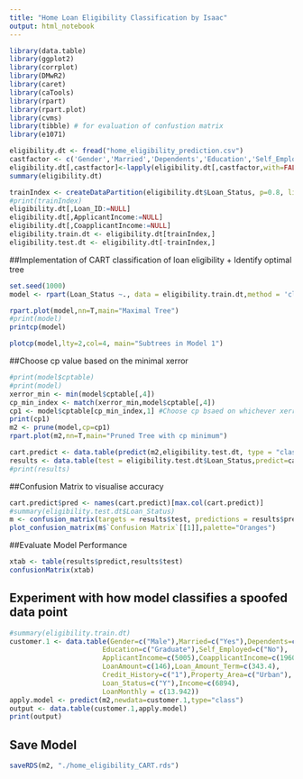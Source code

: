 ```yaml
---
title: "Home Loan Eligibility Classification by Isaac"
output: html_notebook
---
```


```r
library(data.table)
library(ggplot2)
library(corrplot)
library(DMwR2)
library(caret)
library(caTools)
library(rpart)
library(rpart.plot)
library(cvms) 
library(tibble) # for evaluation of confustion matrix
library(e1071)
```
```r
eligibility.dt <- fread("home_eligibility_prediction.csv")
castfactor <- c('Gender','Married','Dependents','Education','Self_Employed','Property_Area','Loan_Status','Credit_History')
eligibility.dt[,castfactor]<-lapply(eligibility.dt[,castfactor,with=FALSE],factor)
summary(eligibility.dt)
```
```r
trainIndex <- createDataPartition(eligibility.dt$Loan_Status, p=0.8, list=FALSE)
#print(trainIndex)
eligibility.dt[,Loan_ID:=NULL]
eligibility.dt[,ApplicantIncome:=NULL]
eligibility.dt[,CoapplicantIncome:=NULL]
eligibility.train.dt <- eligibility.dt[trainIndex,]
eligibility.test.dt <- eligibility.dt[-trainIndex,]
```

##Implementation of CART classification of loan eligibility + Identify optimal tree
```r
set.seed(1000)
model <- rpart(Loan_Status ~., data = eligibility.train.dt,method = 'class',control = rpart.control(minsplit =2,cp=0))
```

```r
rpart.plot(model,nn=T,main="Maximal Tree")
#print(model)
printcp(model)
```

```r
plotcp(model,lty=2,col=4, main="Subtrees in Model 1")
```
##Choose cp value based on the minimal xerror 
```r
#print(model$cptable)
#print(model)
xerror_min <- min(model$cptable[,4])
cp_min_index <- match(xerror_min,model$cptable[,4])
cp1 <- model$cptable[cp_min_index,1] #Choose cp bsaed on whichever xerror is lowest
print(cp1)
m2 <- prune(model,cp=cp1)
rpart.plot(m2,nn=T,main="Pruned Tree with cp minimum")
```

```r
cart.predict <- data.table(predict(m2,eligibility.test.dt, type = "class"))
results <- data.table(test = eligibility.test.dt$Loan_Status,predict=cart.predict$V1)
#print(results)
```

##Confusion Matrix to visualise accuracy
```r
cart.predict$pred <- names(cart.predict)[max.col(cart.predict)]
#summary(eligibility.test.dt$Loan_Status)
m <- confusion_matrix(targets = results$test, predictions = results$predict)
plot_confusion_matrix(m$`Confusion Matrix`[[1]],palette="Oranges")
```
##Evaluate Model Performance
```r
xtab <- table(results$predict,results$test)
confusionMatrix(xtab)
```
## Experiment with how model classifies a spoofed data point
```r
#summary(eligibility.train.dt)
customer.1 <- data.table(Gender=c("Male"),Married=c("Yes"),Dependents=c("0"),
                       Education=c("Graduate"),Self_Employed=c("No"),
                       ApplicantIncome=c(5005),CoapplicantIncome=c(1960),
                       LoanAmount=c(146),Loan_Amount_Term=c(343.4),
                       Credit_History=c("1"),Property_Area=c("Urban"),
                       Loan_Status=c("Y"),Income=c(6894),
                       LoanMonthly = c(13.942))
apply.model <- predict(m2,newdata=customer.1,type="class")
output <- data.table(customer.1,apply.model)
print(output)
```


## Save Model
```r
saveRDS(m2, "./home_eligibility_CART.rds")
```
